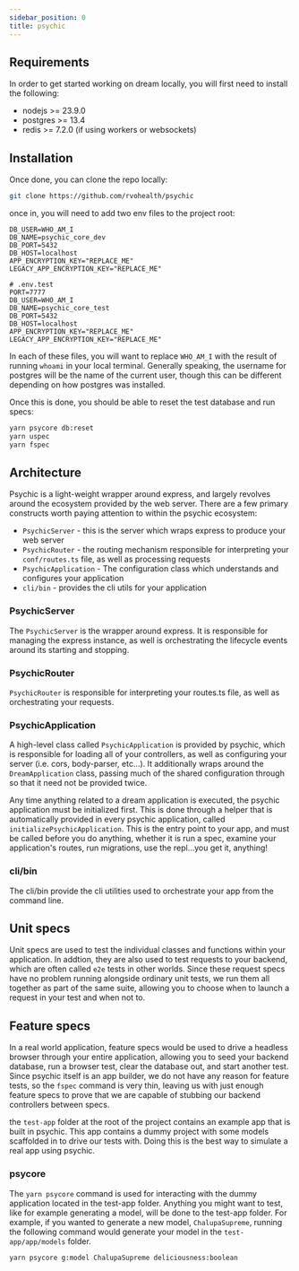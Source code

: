 ```yaml
---
sidebar_position: 0
title: psychic
---
```


## Requirements

In order to get started working on dream locally, you will first need to install the following:

- nodejs >= 23.9.0
- postgres >= 13.4
- redis >= 7.2.0 (if using workers or websockets)

## Installation

Once done, you can clone the repo locally:

```bash
git clone https://github.com/rvohealth/psychic
```

once in, you will need to add two env files to the project root:

```
DB_USER=WHO_AM_I
DB_NAME=psychic_core_dev
DB_PORT=5432
DB_HOST=localhost
APP_ENCRYPTION_KEY="REPLACE_ME"
LEGACY_APP_ENCRYPTION_KEY="REPLACE_ME"
```

```
# .env.test
PORT=7777
DB_USER=WHO_AM_I
DB_NAME=psychic_core_test
DB_PORT=5432
DB_HOST=localhost
APP_ENCRYPTION_KEY="REPLACE_ME"
LEGACY_APP_ENCRYPTION_KEY="REPLACE_ME"
```

In each of these files, you will want to replace `WHO_AM_I` with the result of running `whoami` in your local terminal. Generally speaking, the username for postgres will be the name of the current user, though this can be different depending on how postgres was installed.

Once this is done, you should be able to reset the test database and run specs:

```bash
yarn psycore db:reset
yarn uspec
yarn fspec
```

## Architecture

Psychic is a light-weight wrapper around express, and largely revolves around the ecosystem provided by the web server. There are a few primary constructs worth paying attention to within the psychic ecosystem:

- `PsychicServer` - this is the server which wraps express to produce your web server
- `PsychicRouter` - the routing mechanism responsible for interpreting your `conf/routes.ts` file, as well as processing requests
- `PsychicApplication` - The configuration class which understands and configures your application
- `cli/bin` - provides the cli utils for your application

### PsychicServer

The `PsychicServer` is the wrapper around express. It is responsible for managing the express instance, as well is orchestrating the lifecycle events around its starting and stopping.

### PsychicRouter

`PsychicRouter` is responsible for interpreting your routes.ts file, as well as orchestrating your requests.

### PsychicApplication

A high-level class called `PsychicApplication` is provided by psychic, which is responsible for loading all of your controllers, as well as configuring your server (i.e. cors, body-parser, etc...). It additionally wraps around the `DreamApplication` class, passing much of the shared configuration through so that it need not be provided twice.

Any time anything related to a dream application is executed, the psychic application must be initialized first. This is done through a helper that is automatically provided in every psychic application, called `initializePsychicApplication`. This is the entry point to your app, and must be called before you do anything, whether it is run a spec, examine your application's routes, run migrations, use the repl...you get it, anything!

### cli/bin

The cli/bin provide the cli utilities used to orchestrate your app from the command line.

## Unit specs

Unit specs are used to test the individual classes and functions within your application. In addtion, they are also used to test requests to your backend, which are often called `e2e` tests in other worlds. Since these request specs have no problem running alongside ordinary unit tests, we run them all together as part of the same suite, allowing you to choose when to launch a request in your test and when not to.

## Feature specs

In a real world application, feature specs would be used to drive a headless browser through your entire application, allowing you to seed your backend database, run a browser test, clear the database out, and start another test. Since psychic itself is an app builder, we do not have any reason for feature tests, so the `fspec` command is very thin, leaving us with just enough feature specs to prove that we are capable of stubbing our backend controllers between specs.

the `test-app` folder at the root of the project contains an example app that is built in psychic. This app contains a dummy project with some models scaffolded in to drive our tests with. Doing this is the best way to simulate a real app using psychic.

### psycore

The `yarn psycore` command is used for interacting with the dummy application located in the test-app folder. Anything you might want to test, like for example generating a model, will be done to the test-app folder. For example, if you wanted to generate a new model, `ChalupaSupreme`, running the following command would generate your model in the `test-app/app/models` folder.

```bash
yarn psycore g:model ChalupaSupreme deliciousness:boolean
```
